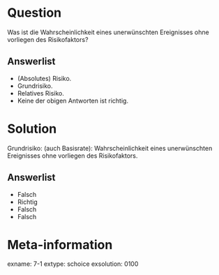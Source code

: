 Question
========

Was ist die Wahrscheinlichkeit eines unerwünschten Ereignisses ohne vorliegen des Risikofaktors?

Answerlist
----------
* (Absolutes) Risiko.
* Grundrisiko.
* Relatives Risiko.
* Keine der obigen Antworten ist richtig.

Solution
========

Grundrisiko: (auch Basisrate): Wahrscheinlichkeit eines unerwünschten Ereignisses ohne vorliegen des Risikofaktors.

Answerlist
----------
* Falsch
* Richtig
* Falsch
* Falsch


Meta-information
================
exname: 7-1
extype: schoice
exsolution: 0100